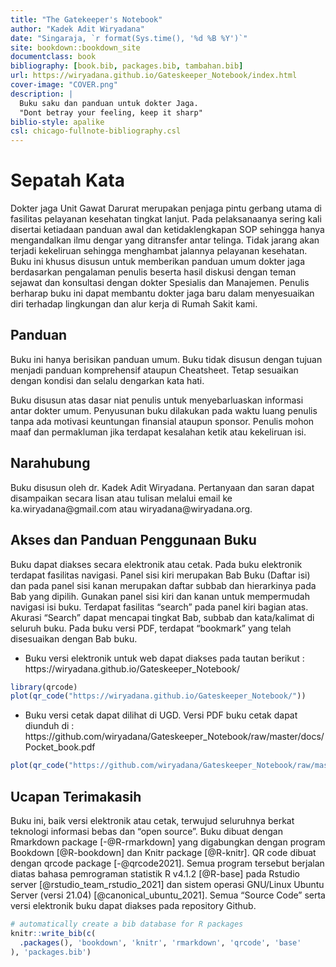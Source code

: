 ```yaml
--- 
title: "The Gatekeeper's Notebook"
author: "Kadek Adit Wiryadana"
date: "Singaraja, `r format(Sys.time(), '%d %B %Y')`"
site: bookdown::bookdown_site
documentclass: book
bibliography: [book.bib, packages.bib, tambahan.bib]
url: https://wiryadana.github.io/Gateskeeper_Notebook/index.html
cover-image: "COVER.png"
description: |
  Buku saku dan panduan untuk dokter Jaga.
  "Dont betray your feeling, keep it sharp"
biblio-style: apalike
csl: chicago-fullnote-bibliography.csl
---
```

\renewcommand\chaptername{BAB}

# Sepatah Kata

Dokter jaga Unit Gawat Darurat merupakan penjaga pintu gerbang utama di fasilitas pelayanan kesehatan tingkat lanjut. Pada pelaksanaanya sering kali disertai ketiadaan panduan awal dan ketidaklengkapan SOP sehingga hanya mengandalkan ilmu dengar yang ditransfer antar telinga. Tidak jarang akan terjadi kekeliruan sehingga menghambat jalannya pelayanan kesehatan. Buku ini khusus disusun untuk memberikan panduan umum dokter jaga berdasarkan pengalaman penulis beserta hasil diskusi dengan teman sejawat dan konsultasi dengan dokter Spesialis dan Manajemen. Penulis berharap buku ini dapat membantu dokter jaga baru dalam menyesuaikan diri terhadap lingkungan dan alur kerja di Rumah Sakit kami. 

## Panduan 

Buku ini hanya berisikan panduan umum. Buku tidak disusun dengan tujuan menjadi panduan komprehensif ataupun Cheatsheet. Tetap sesuaikan dengan kondisi dan selalu dengarkan kata hati.

Buku disusun atas dasar niat penulis untuk menyebarluaskan informasi antar dokter umum. Penyusunan buku dilakukan pada waktu luang penulis tanpa  ada motivasi keuntungan finansial ataupun sponsor. Penulis mohon maaf dan permakluman jika terdapat kesalahan ketik atau kekeliruan isi.

## Narahubung
Buku disusun oleh dr. Kadek Adit Wiryadana. Pertanyaan dan saran dapat disampaikan secara lisan atau tulisan melalui email ke ka.wiryadana@gmail.com atau wiryadana@wiryadana.org.

## Akses dan Panduan Penggunaan Buku
Buku dapat diakses secara elektronik atau cetak. Pada buku elektronik terdapat fasilitas navigasi. Panel sisi kiri merupakan Bab Buku (Daftar isi) dan pada panel sisi kanan merupakan daftar subbab dan hierarkinya pada Bab yang dipilih. Gunakan panel sisi kiri dan kanan untuk mempermudah navigasi isi buku. Terdapat fasilitas "search" pada panel kiri bagian atas. Akurasi "Search" dapat mencapai tingkat Bab, subbab dan kata/kalimat di seluruh buku.  Pada buku versi PDF, terdapat "bookmark" yang telah disesuaikan dengan Bab buku.

* Buku versi elektronik untuk web dapat diakses pada tautan berikut : https://wiryadana.github.io/Gateskeeper_Notebook/

```r
library(qrcode)
plot(qr_code("https://wiryadana.github.io/Gateskeeper_Notebook/"))
```

* Buku versi cetak dapat dilihat di UGD. Versi PDF buku cetak dapat diunduh di : https://github.com/wiryadana/Gateskeeper_Notebook/raw/master/docs/Pocket_book.pdf

```r
plot(qr_code("https://github.com/wiryadana/Gateskeeper_Notebook/raw/master/docs/Pocket_book.pdf"))
```

## Ucapan Terimakasih

Buku ini, baik versi elektronik atau cetak, terwujud seluruhnya berkat teknologi informasi bebas dan "open source". Buku dibuat dengan Rmarkdown package [-@R-rmarkdown] yang digabungkan dengan program Bookdown [@R-bookdown] dan Knitr package [@R-knitr]. QR code dibuat dengan qrcode package [-@qrcode2021]. Semua program tersebut berjalan diatas bahasa pemrograman statistik R v4.1.2 [@R-base] pada Rstudio server [@rstudio_team_rstudio_2021] dan sistem operasi GNU/Linux Ubuntu Server (versi 21.04) [@canonical_ubuntu_2021]. Semua "Source Code" serta versi elektronik buku dapat diakses pada repository Github.  

```r
# automatically create a bib database for R packages
knitr::write_bib(c(
  .packages(), 'bookdown', 'knitr', 'rmarkdown', 'qrcode', 'base'
), 'packages.bib')
```





